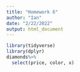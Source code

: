 ```yaml
---
title: "Homework 6"
author: "Ian"
date: "2/22/2022"
output: html_document
---
```


```r
library(tidyverse)
library(dplyr)
diamonds%>%
  select(price, color, x)
```